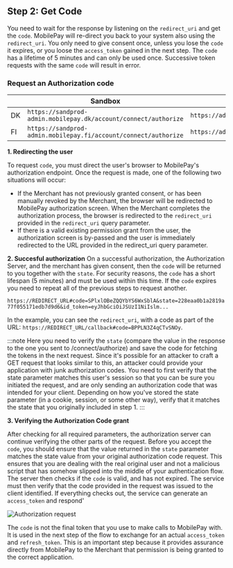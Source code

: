 ## Step 2: Get Code

You need to wait for the response by listening on the `redirect_uri` and get the `code`. MobilePay will re-direct you back to your system also using the `redirect_uri`. You only need to give consent once, unless you lose the `code` it expires, or you loose the `access_token` gained in the next step. The `code` has a lifetime of 5 minutes and can only be used once. Successive token requests with the same `code` will result in error.

### Request an Authorization code 
| | Sandbox | Production |
|-|---------|------------|
|DK | `https://sandprod-admin.mobilepay.dk/account/connect/authorize` | `https://admin.mobilepay.dk/account/connect/authorize`|
|FI| `https://sandprod-admin.mobilepay.fi/account/connect/authorize` | `https://admin.mobilepay.fi/account/connect/authorize` |

**1. Redirecting the user**

To request `code`, you must direct the user's browser to MobilePay's authorization endpoint. Once the request is made, one of the following two situations will occur:

* If the Merchant has not previously granted consent, or has been manually revoked by the Merchant, the browser will be redirected to MobilePay authorization screen. When the Merchant completes the authorization process, the browser is redirected to the `redirect_uri` provided in the `redirect_uri` query parameter.
* If there is a valid existing permission grant from the user, the authorization screen is by-passed and the user is immediately redirected to the URL provided in the redirect_uri query parameter.

**2. Succesful authorization**
On a successful authorization, the Authorization Server, and the merchant has given consent, then the `code` will be returned to you together with the `state`. For security reasons, the `code` has a short lifespan (5 minutes) and must be used within this time. If the `code` expires you need to repeat all of the previous steps to request another. 

`https://REDIRECT_URL#code=SPlxlOBeZQQYbYS6WxSblA&state=228eaa0b1a2819a77f055171edb7d9d6&id_token=eyJhbGciOiJSUzI1NiIslm...`

In the example, you can see the `redirect_uri`, with a code as part of the URL: `https://REDIRECT_URL/callback#code=BPPLN3Z4qCTvSNOy`. 

:::note
Here you need to verify the `state` (compare the value in the response to the one you sent to /connect/authorize) and save the code for fetching the tokens in the next request. 
Since it's possible for an attacker to craft a GET request that looks similar to this, an attacker could provide your application with junk authorization codes. You need to first verify that the state parameter matches this user's session so that you can be sure you initiated the request, and are only sending an authorization code that was intended for your client.
Depending on how you've stored the state parameter (in a cookie, session, or some other way), verify that it matches the state that you originally included in step 1. 
::: 

**3. Verifying the Authorization Code grant**

After checking for all required parameters, the authorization server can continue verifying the other parts of the request. Before you accept the `code`, you should ensure that the value returned in the `state` parameter matches the state value from your original authorization code request. This ensures that you are dealing with the real original user and not a malicious script that has somehow slipped into the middle of your authentication flow. The server then checks if the `code` is valid, and has not expired. The service must then verify that the code provided in the request was issued to the client identified. If everything checks out, the service can generate an `access_token` and respond'

![Authorization request](/img/oicd-authorization.png)

The `code` is not the final token that you use to make calls to MobilePay with.  It is used in the next step of the flow to exchange for an actual `access_token` and `refresh_token`. This is an important step because it provides assurance directly from MobilePay to the Merchant that permission is being granted to the correct application.
